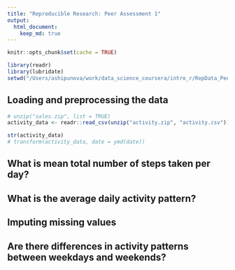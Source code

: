 ```yaml
---
title: "Reproducible Research: Peer Assessment 1"
output: 
  html_document:
    keep_md: true
---
```


```r
knitr::opts_chunk$set(cache = TRUE)

library(readr)
library(lubridate)
setwd("/Users/ashipunova/work/data_science_coursera/intro_r/RepData_PeerAssessment1/")
```

## Loading and preprocessing the data
```r
# unzip("sales.zip", list = TRUE)
activity_data <- readr::read_csv(unzip("activity.zip", "activity.csv"))

str(activity_data)
# transform(activity_data, date = ymd(date))

```


## What is mean total number of steps taken per day?



## What is the average daily activity pattern?



## Imputing missing values



## Are there differences in activity patterns between weekdays and weekends?

